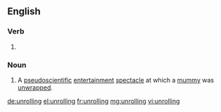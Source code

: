 
==English==

===Verb===
{{head|en|present participle}}

# {{present participle of|unroll|lang=en}}

===Noun===
{{en-noun}}

# {{cx|historical|lang=en}} A [[pseudoscientific]] [[entertainment]] [[spectacle]] at which a [[mummy]] was [[unwrap]]ped.

[[de:unrolling]]
[[el:unrolling]]
[[fr:unrolling]]
[[mg:unrolling]]
[[vi:unrolling]]